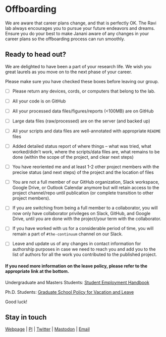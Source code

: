 # Offboarding

We are aware that career plans change, and that is perfectly OK. The Ravi lab always encourages you to pursue your future endeavors and dreams. Ensure you do your best to make Janani aware of any changes in your career plans so the offboarding process can run smoothly.

## Ready to head out?

We are delighted to have been a part of your research life. We wish you great laurels as you move on to the next phase of your career.

Please make sure you have checked these boxes before leaving our group.

-   [ ] Please return any devices, cords, or computers that belong to the lab.

-   [ ] All your code is on GitHub

-   [ ] All your processed data files/figures/reports (\<100MB) are on GitHub

-   [ ] Large data files (raw/processed) are on the server (and backed up)

-   [ ] All your scripts and data files are well-annotated with appropriate `README` files

-   [ ] Added detailed status report of where things -- what was tried, what worked/didn't work, where the scripts/data files are, what remains to be done (within the scope of the project, and clear next steps)

-   [ ] You have reoriented me and at least 1-2 other project members with the precise status (and next steps) of the project and the location of files

-   [ ] You are not a full member of our GitHub organization, Slack workspace, Google Drive, or Outlook Calendar anymore but will retain access to the project channel/repo until publication (or complete transition to other project members).

-   [ ] If you are switching from being a full member to a collaborator, you will now only have collaborator privileges on Slack, GitHub, and Google Drive, until you are done with the project/your term with the collaborator.

-   [ ] If you have worked with us for a considerable period of time, you will remain a part of `#the-continuum` channel on our Slack.

-   [ ] Leave and update us of any changes in contact information for authorship purposes in case we need to reach you and add you to the list of authors for all the work you contributed to the published project.

#### If you need more information on the leave policy, please refer to the appropriate link at the bottom.

Undergraduate and Masters Students: [Student Employment Handbook](https://www.ucdenver.edu/docs/librariesprovider41/student-employment/student_hourly_employment_handbook.pdf?sfvrsn=8e3963ba_6)

Ph.D. Students: [Graduate School Policy for Vacation and Leave](https://www.ucdenver.edu/docs/librariesprovider138/denver-anschutz-graduate-school/resources/gs-student-leavevacpolicy.pdf?sfvrsn=661c22b9_2)

Good luck!

## Stay in touch

[Webpage](https://jravilab.github.io) \| [PI](https://jravilab.github.io/#about) \| [Twitter](https://twitter.com/jravilab) \| [Mastodon](https://genomic.social/@jravilab) \| [Email](mailto:janani.ravi@cuanschutz.edu)
